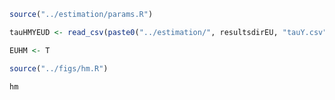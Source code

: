 ```r

source("../estimation/params.R")

tauHMYEUD <- read_csv(paste0("../estimation/", resultsdirEU, "tauY.csv"))

EUHM <- T

source("../figs/hm.R")

hm

```
